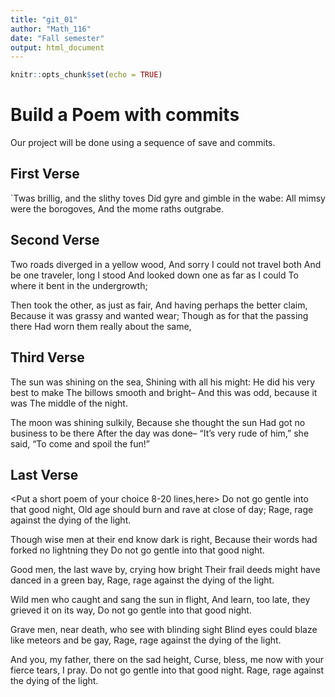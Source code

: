---
title: "git_01"
author: "Math_116"
date: "Fall semester"
output: html_document
---

```{r setup, include=FALSE}
knitr::opts_chunk$set(echo = TRUE)
```
# Build a Poem with commits
Our project will be done using a sequence of save and commits.

## First Verse 
`Twas brillig, and the slithy toves
   Did gyre and gimble in the wabe:
 All mimsy were the borogoves,
   And the mome raths outgrabe.

## Second Verse
Two roads diverged in a yellow wood,
And sorry I could not travel both
And be one traveler, long I stood
And looked down one as far as I could
To where it bent in the undergrowth;

Then took the other, as just as fair,
And having perhaps the better claim,
Because it was grassy and wanted wear;
Though as for that the passing there
Had worn them really about the same,

## Third Verse
The sun was shining on the sea,
 Shining with all his might:
 He did his very best to make
 The billows smooth and bright--
 And this was odd, because it was
 The middle of the night.


 The moon was shining sulkily,
 Because she thought the sun
 Had got no business to be there
 After the day was done--
 "It's very rude of him," she said,
 "To come and spoil the fun!"



## Last Verse
<Put a short poem of your choice 8-20 lines,here>
Do not go gentle into that good night,
Old age should burn and rave at close of day;
Rage, rage against the dying of the light.

Though wise men at their end know dark is right,
Because their words had forked no lightning they
Do not go gentle into that good night.

Good men, the last wave by, crying how bright
Their frail deeds might have danced in a green bay,
Rage, rage against the dying of the light.

Wild men who caught and sang the sun in flight,
And learn, too late, they grieved it on its way,
Do not go gentle into that good night.

Grave men, near death, who see with blinding sight
Blind eyes could blaze like meteors and be gay,
Rage, rage against the dying of the light.

And you, my father, there on the sad height,
Curse, bless, me now with your fierce tears, I pray.
Do not go gentle into that good night.
Rage, rage against the dying of the light.